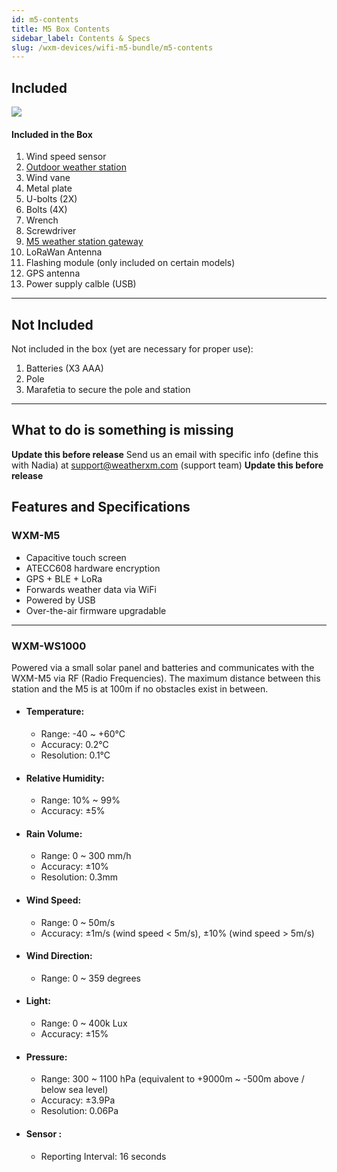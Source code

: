 ```yaml
---
id: m5-contents
title: M5 Box Contents
sidebar_label: Contents & Specs
slug: /wxm-devices/wifi-m5-bundle/m5-contents
---
```



## Included

<section class="explanation">
  <img src={useBaseUrl("img/wxm-devices/wifi-m5-bundle/contents.svg")} />
  <div>
    <h4>Included in the Box</h4>
    <ol>
      <li>Wind speed sensor</li>
      <li><a href="/wxm-devices/wifi-m5-bundle/install-weather-station">Outdoor weather station</a></li>
      <li>Wind vane</li>
      <li>Metal plate</li>
      <li>U-bolts (2X)</li>
      <li>Bolts (4X)</li>
      <li>Wrench</li>
      <li>Screwdriver</li>
      <li><a href="/wxm-devices/wifi-m5-bundle/assemble-m5">M5 weather station gateway</a></li>
      <li>LoRaWan Antenna</li>
      <li>Flashing module (only included on certain models)</li>
      <li>GPS antenna</li>
      <li>Power supply calble (USB)</li>
    </ol>
  </div>
</section>

<hr/>

## Not Included

Not included in the box (yet are necessary for proper use):
1. Batteries (X3 AAA)
1. Pole
1. Marafetia to secure the pole and station

<hr/>


## What to do is something is missing

**Update this before release** Send us an email with specific info (define this with Nadia) at support@weatherxm.com (support team) **Update this before release**

## Features and Specifications

### WXM-M5

- Capacitive touch screen
- ATECC608 hardware encryption
- GPS + BLE + LoRa
- Forwards weather data via WiFi
- Powered by USB
- Over-the-air firmware upgradable

<hr/>

### WXM-WS1000

Powered via a small solar panel and batteries and communicates with the WXM-M5 via RF (Radio Frequencies).
The maximum distance between this station and the M5 is at 100m if no obstacles exist in between.

- #### Temperature:

  - Range: -40 ~ +60°C
  - Accuracy: 0.2°C
  - Resolution: 0.1°C

- #### Relative Humidity:

  - Range: 10% ~ 99%
  - Accuracy: ±5%

- #### Rain Volume:

  - Range: 0 ~ 300 mm/h
  - Accuracy: ±10%
  - Resolution: 0.3mm

- #### Wind Speed:

  - Range: 0 ~ 50m/s
  - Accuracy: ±1m/s (wind speed < 5m/s), ±10% (wind speed > 5m/s)

- #### Wind Direction:

  - Range: 0 ~ 359 degrees

- #### Light:

  - Range: 0 ~ 400k Lux
  - Accuracy: ±15%

- #### Pressure:

  - Range: 300 ~ 1100 hPa (equivalent to +9000m ~ -500m above / below sea level)
  - Accuracy: ±3.9Pa
  - Resolution: 0.06Pa

- #### Sensor :
  - Reporting Interval: 16 seconds
